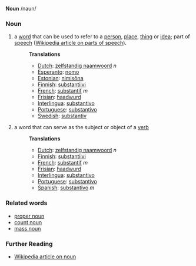 '''Noun''' /naun/

===Noun===
# a [[word]] that can be used to refer to a [[person]], [[place]], [[thing]] or [[idea]]; part of [[speech]] ([[w:Part of speech|Wikipedia article on parts of speech]]).
#:'''Translations'''
#:*[[Dutch]]: [[zelfstandig naamwoord]] ''n''
#:*[[Esperanto]]: [[nomo]]
#:*[[Estonian]]: [[nimisõna]]
#:*[[Finnish]]: [[substantiivi]]
#:*[[French]]: [[substantif]] ''m''
#:*[[Frisian]]: [[haadwurd]]
#:*[[Interlingua]]: [[substantivo]]
#:*[[Portuguese]]: [[substantivo]]
#:*[[Swedish]]: [[substantiv]]
# a word that can serve as the subject or object of a [[verb]]
#:'''Translations'''
#:*[[Dutch]]: [[zelfstandig naamwoord]] ''n''
#:*[[Finnish]]: [[substantiivi]]
#:*[[French]]: [[substantif]] ''m''
#:*[[Frisian]]: [[haadwurd]]
#:*[[Interlingua]]: [[substantivo]]
#:*[[Portuguese]]: [[substantivo]]
#:*[[Spanish]]: [[substantivo]] ''m''


===Related words===
* [[proper noun]]
* [[count noun]]
* [[mass noun]]

===Further Reading===
* [[w:noun|Wikipedia article on noun]]